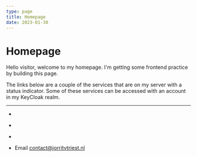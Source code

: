 ```yaml
---
type: page
title: Homepage
date: 2023-01-30
---
```


# Homepage


Hello visitor, welcome to my homepage.
I'm getting some frontend practice by building this page.

The links below are a couple of the services that are on my server with a status indicator. Some of these services can be accessed with an account in my KeyCloak realm.

---

- <div> <LinkStatus link="https://nc.jorritvtriest.nl" /> </div>
- <div> <LinkStatus link="https://jelly.jorritvtriest.nl" /> </div>
- <div> <LinkStatus link="mc.jorritvtriest.nl" /> </div>
- Email contact@jorritvtriest.nl
